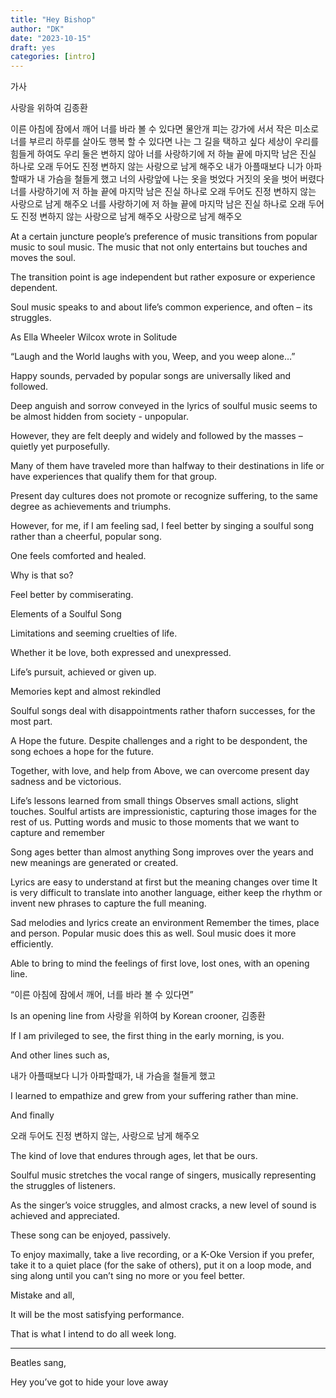 ```yaml
---
title: "Hey Bishop"
author: "DK"
date: "2023-10-15"
draft: yes
categories: [intro]
---
```


가사

사랑을 위하여 김종환

이른 아침에 잠에서 깨어 너를 바라 볼 수 있다면 물안개 피는 강가에 서서 작은 미소로 너를 부르리 하루를 살아도 행복 할 수 있다면 나는 그 길을 택하고 싶다 세상이 우리를 힘들게 하여도 우리 둘은 변하지 않아 너를 사랑하기에 저 하늘 끝에 마지막 남은 진실 하나로 오래 두어도 진정 변하지 않는 사랑으로 남게 해주오 내가 아플때보다 니가 아파할때가 내 가슴을 철들게 했고 너의 사랑앞에 나는 옷을 벗었다 거짓의 옷을 벗어 버렸다 너를 사랑하기에 저 하늘 끝에 마지막 남은 진실 하나로 오래 두어도 진정 변하지 않는 사랑으로 남게 해주오 너를 사랑하기에 저 하늘 끝에 마지막 남은 진실 하나로 오래 두어도 진정 변하지 않는 사랑으로 남게 해주오 사랑으로 남게 해주오

At a certain juncture people’s preference of music transitions from popular music to soul music. The music that not only entertains but touches and moves the soul.

The transition point is age independent but rather exposure or experience dependent.

Soul music speaks to and about life’s common experience, and often – its struggles.

As Ella Wheeler Wilcox wrote in Solitude

“Laugh and the World laughs with you, Weep, and you weep alone…”

Happy sounds, pervaded by popular songs are universally liked and followed.

Deep anguish and sorrow conveyed in the lyrics of soulful music seems to be almost hidden from society - unpopular.

However, they are felt deeply and widely and followed by the masses – quietly yet purposefully.

Many of them have traveled more than halfway to their destinations in life or have experiences that qualify them for that group.

Present day cultures does not promote or recognize suffering, to the same degree as achievements and triumphs.

However, for me, if I am feeling sad, I feel better by singing a soulful song rather than a cheerful, popular song.

One feels comforted and healed.

Why is that so?

Feel better by commiserating.

Elements of a Soulful Song

Limitations and seeming cruelties of life.

Whether it be love, both expressed and unexpressed.

Life’s pursuit, achieved or given up.

Memories kept and almost rekindled

Soulful songs deal with disappointments rather thaforn successes, for the most part.

A Hope the future. Despite challenges and a right to be despondent, the song echoes a hope for the future.

Together, with love, and help from Above, we can overcome present day sadness and be victorious.

Life’s lessons learned from small things Observes small actions, slight touches. Soulful artists are impressionistic, capturing those images for the rest of us. Putting words and music to those moments that we want to capture and remember

Song ages better than almost anything Song improves over the years and new meanings are generated or created.

Lyrics are easy to understand at first but the meaning changes over time It is very difficult to translate into another language, either keep the rhythm or invent new phrases to capture the full meaning.

Sad melodies and lyrics create an environment Remember the times, place and person. Popular music does this as well. Soul music does it more efficiently.

Able to bring to mind the feelings of first love, lost ones, with an opening line.

“이른 아침에 잠에서 깨어, 너를 바라 볼 수 있다면”

Is an opening line from 사랑을 위하여 by Korean crooner, 김종환

If I am privileged to see, the first thing in the early morning, is you.

And other lines such as,

내가 아플때보다 니가 아파할때가, 내 가슴을 철들게 했고

I learned to empathize and grew from your suffering rather than mine.

And finally

오래 두어도 진정 변하지 않는, 사랑으로 남게 해주오

The kind of love that endures through ages, let that be ours.

Soulful music stretches the vocal range of singers, musically representing the struggles of listeners.

As the singer’s voice struggles, and almost cracks, a new level of sound is achieved and appreciated.

These song can be enjoyed, passively.

To enjoy maximally, take a live recording, or a K-Oke Version if you prefer, take it to a quiet place (for the sake of others), put it on a loop mode, and sing along until you can’t sing no more or you feel better.

Mistake and all,

It will be the most satisfying performance.

That is what I intend to do all week long.

------------------------------------------------------------------------

Beatles sang,

Hey you've got to hide your love away
